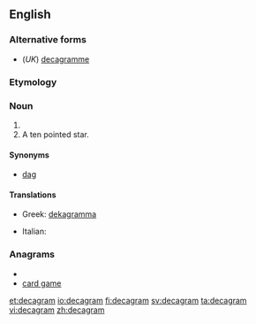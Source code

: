 ==English==

===Alternative forms===
* (''UK'') [[decagramme]]

===Etymology===
{{prefix|deca|gram}}

===Noun===
{{en-noun}}

# {{SI-unit|deca|gram|mass}}
# A ten pointed star.

====Synonyms====
* [[dag]]

====Translations====
{{trans-top|ten grams}}
* Greek: [[dekagramma]]
{{trans-mid}}
* Italian: {{t-|it|decagrammo|m}}
{{trans-bottom}}

===Anagrams===
* {{alphagram|aacdegmr}}
* [[card game#English|card game]]

[[et:decagram]]
[[io:decagram]]
[[fi:decagram]]
[[sv:decagram]]
[[ta:decagram]]
[[vi:decagram]]
[[zh:decagram]]